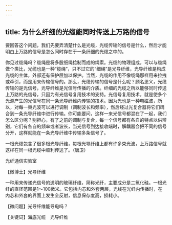 ```yaml
---
---
---
```

title: 为什么纤细的光缆能同时传送上万路的信号
---




要回答这个问题，我们先要弄清楚什么是光缆，光缆传输的信号是什么，然后才能明白上万路的信号是怎么同时存在于一条纤细的光缆之中的。



你见过缆绳吗？缆绳是将多股细绳捻制而成的绳索。光缆的物理组成，可以与缆绳做个类比，光缆也是一种“缆绳”，只不过它的“细绳”是光导纤维，光导纤维是构成光缆的主体，外部还有保护层加以保护。当然，光缆的作用不像缆绳那样用来拉拽或牵引，而是用来传输信号的。那么，光缆传输的信号是什么呢？顾名思义，光缆传输的是光信号，光导纤维是光信号传播的介质。纤细的光缆之所以能够同时传送上万路的光信号，只因为有光信号复用技术的支持。光信号复用技术，就是使多个光源产生的光信号在同一条光导纤维内传输的技术。因为光也是一种电磁波，所以，对每一束光波可以进行调制（调制波长和频率），然后经过光复合器将它们耦合到一条光导纤维中进行传输。你可能要问，这样一来光信号都混在了一起，我们怎么区分呢？别担心，有了之前的调制与复合，每一个信号都有各自的特点以供辨别，它们有各自的频率或者波长，当光信号到达接收端时，解耦器会把不同的信号分开，这样就能在一条光导纤维中传输多条信号了。



一根光缆包含了很多根光导纤维，每根光导纤维上都有许多束光波，上万路信号就这样在同一根光缆中顺利传送了。（唐卫）

光纤通信实验室





【微博士】光导纤维



一种用来传递光信号的透明的玻璃纤维，简称光纤，主要成分是二氧化硅。一根光纤的直径范围是1～100微米。它包括内芯和外套两层，光线在光纤内传播时，在内芯和外套的界面上发生全反射，信息保存度高，损耗小。

【微问题】光导纤维能导电吗？

【关键词】海底光缆　光导纤维